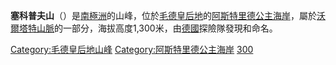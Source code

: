 {{coord|71|17|S|13|42|E|display=title}}

'''塞科普夫山'''（{{lang-en|Mount Seekopf}}）是[[南極洲|南極洲]]的山峰，位於[[毛德皇后地|毛德皇后地]]的[[阿斯特里德公主海岸|阿斯特里德公主海岸]]，屬於[[沃爾塔特山脈|沃爾塔特山脈]]的一部分，海拔高度1,300米，由[[德國|德國]]探險隊發現和命名。

{{DEFAULTSORT:Mount Seekopf}}
[[Category:毛德皇后地山峰|Category:毛德皇后地山峰]]
[[Category:阿斯特里德公主海岸|Category:阿斯特里德公主海岸]]
[[Category:海拔1000公尺至1999公尺的南極洲山峰|300]]

{{PrincessAstridCoast-geo-stub}}